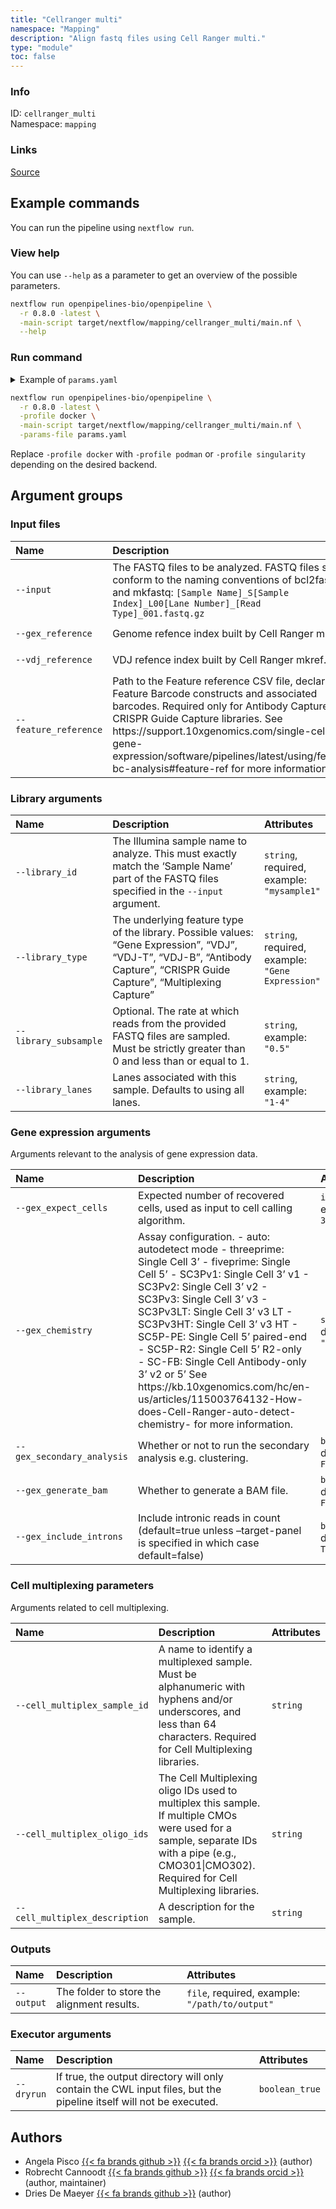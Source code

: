 ```yaml
---
title: "Cellranger multi"
namespace: "Mapping"
description: "Align fastq files using Cell Ranger multi."
type: "module"
toc: false
---
```


::: {.column-margin}

### Info

ID: `cellranger_multi`  
Namespace: `mapping`

### Links
[Source](https://github.com/openpipelines-bio/openpipeline/blob/0.8.0/src/mapping/cellranger_multi){.btn-action .btn-sm .btn-info .btn role="button"}

:::



## Example commands

You can run the pipeline using `nextflow run`.

### View help

You can use `--help` as a parameter to get an overview of the possible parameters.

```bash
nextflow run openpipelines-bio/openpipeline \
  -r 0.8.0 -latest \
  -main-script target/nextflow/mapping/cellranger_multi/main.nf \
  --help
```

### Run command

<details>
<summary>Example of `params.yaml`</summary>
```yaml
# Outputs
# output: "$id.$key.output.output"

# Input files
input: # please fill in - example: ["mysample_S1_L001_R1_001.fastq.gz", "mysample_S1_L001_R2_001.fastq.gz"]
gex_reference: # please fill in - example: "reference_genome.tar.gz"
# vdj_reference: "reference_vdj.tar.gz"
# feature_reference: "feature_reference.csv"

# Library arguments
library_id: # please fill in - example: ["mysample1"]
library_type: # please fill in - example: ["Gene Expression"]
# library_subsample: ["0.5"]
# library_lanes: ["1-4"]

# Gene expression arguments
# gex_expect_cells: 3000
gex_chemistry: "auto"
gex_secondary_analysis: false
gex_generate_bam: false
gex_include_introns: true

# Cell multiplexing parameters
# cell_multiplex_sample_id: "foo"
# cell_multiplex_oligo_ids: "foo"
# cell_multiplex_description: "foo"

# Executor arguments
dryrun: false

# Nextflow input-output arguments
publish_dir: # please fill in - example: "output/"
# param_list: "my_params.yaml"
```
</details>

```bash
nextflow run openpipelines-bio/openpipeline \
  -r 0.8.0 -latest \
  -profile docker \
  -main-script target/nextflow/mapping/cellranger_multi/main.nf \
  -params-file params.yaml
```

:::{.callout-note}
Replace `-profile docker` with `-profile podman` or `-profile singularity` depending on the desired backend.
:::

## Argument groups

### Input files

|Name                  |Description                                                                                                                                                                                                                                                                                                                       |Attributes                                                                                                     |
|:---------------------|:---------------------------------------------------------------------------------------------------------------------------------------------------------------------------------------------------------------------------------------------------------------------------------------------------------------------------------|:--------------------------------------------------------------------------------------------------------------|
|`--input`             |The FASTQ files to be analyzed. FASTQ files should conform to the naming conventions of bcl2fastq and mkfastq: `[Sample Name]_S[Sample Index]_L00[Lane Number]_[Read Type]_001.fastq.gz`                                                                                                                                          |`file`, required, example: `"mysample_S1_L001_R1_001.fastq.gz"`, example: `"mysample_S1_L001_R2_001.fastq.gz"` |
|`--gex_reference`     |Genome refence index built by Cell Ranger mkref.                                                                                                                                                                                                                                                                                  |`file`, required, example: `"reference_genome.tar.gz"`                                                         |
|`--vdj_reference`     |VDJ refence index built by Cell Ranger mkref.                                                                                                                                                                                                                                                                                     |`file`, example: `"reference_vdj.tar.gz"`                                                                      |
|`--feature_reference` |Path to the Feature reference CSV file, declaring Feature Barcode constructs and associated barcodes. Required only for Antibody Capture or CRISPR Guide Capture libraries. See https://support.10xgenomics.com/single-cell-gene-expression/software/pipelines/latest/using/feature-bc-analysis#feature-ref for more information. |`file`, example: `"feature_reference.csv"`                                                                     |


### Library arguments

|Name                  |Description                                                                                                                                                                 |Attributes                                       |
|:---------------------|:---------------------------------------------------------------------------------------------------------------------------------------------------------------------------|:------------------------------------------------|
|`--library_id`        |The Illumina sample name to analyze. This must exactly match the 'Sample Name' part of the FASTQ files specified in the `--input` argument.                                 |`string`, required, example: `"mysample1"`       |
|`--library_type`      |The underlying feature type of the library. Possible values: "Gene Expression", "VDJ", "VDJ-T", "VDJ-B", "Antibody Capture", "CRISPR Guide Capture", "Multiplexing Capture" |`string`, required, example: `"Gene Expression"` |
|`--library_subsample` |Optional. The rate at which reads from the provided FASTQ files are sampled. Must be strictly greater than 0 and less than or equal to 1.                                   |`string`, example: `"0.5"`                       |
|`--library_lanes`     |Lanes associated with this sample. Defaults to using all lanes.                                                                                                             |`string`, example: `"1-4"`                       |


### Gene expression arguments

Arguments relevant to the analysis of gene expression data.


|Name                       |Description                                                                                                                                                                                                                                                                                                                                                                                                                                                                                                       |Attributes                  |
|:--------------------------|:-----------------------------------------------------------------------------------------------------------------------------------------------------------------------------------------------------------------------------------------------------------------------------------------------------------------------------------------------------------------------------------------------------------------------------------------------------------------------------------------------------------------|:---------------------------|
|`--gex_expect_cells`       |Expected number of recovered cells, used as input to cell calling algorithm.                                                                                                                                                                                                                                                                                                                                                                                                                                      |`integer`, example: `3000`  |
|`--gex_chemistry`          |Assay configuration. - auto: autodetect mode - threeprime: Single Cell 3' - fiveprime: Single Cell 5' - SC3Pv1: Single Cell 3' v1 - SC3Pv2: Single Cell 3' v2 - SC3Pv3: Single Cell 3' v3 - SC3Pv3LT: Single Cell 3' v3 LT - SC3Pv3HT: Single Cell 3' v3 HT - SC5P-PE: Single Cell 5' paired-end - SC5P-R2: Single Cell 5' R2-only - SC-FB: Single Cell Antibody-only 3' v2 or 5' See https://kb.10xgenomics.com/hc/en-us/articles/115003764132-How-does-Cell-Ranger-auto-detect-chemistry- for more information. |`string`, default: `"auto"` |
|`--gex_secondary_analysis` |Whether or not to run the secondary analysis e.g. clustering.                                                                                                                                                                                                                                                                                                                                                                                                                                                     |`boolean`, default: `FALSE` |
|`--gex_generate_bam`       |Whether to generate a BAM file.                                                                                                                                                                                                                                                                                                                                                                                                                                                                                   |`boolean`, default: `FALSE` |
|`--gex_include_introns`    |Include intronic reads in count (default=true unless --target-panel is specified in which case default=false)                                                                                                                                                                                                                                                                                                                                                                                                     |`boolean`, default: `TRUE`  |


### Cell multiplexing parameters

Arguments related to cell multiplexing.


|Name                           |Description                                                                                                                                                                                            |Attributes |
|:------------------------------|:------------------------------------------------------------------------------------------------------------------------------------------------------------------------------------------------------|:----------|
|`--cell_multiplex_sample_id`   |A name to identify a multiplexed sample. Must be alphanumeric with hyphens and/or underscores, and less than 64 characters. Required for Cell Multiplexing libraries.                                  |`string`   |
|`--cell_multiplex_oligo_ids`   |The Cell Multiplexing oligo IDs used to multiplex this sample. If multiple CMOs were used for a sample, separate IDs with a pipe (e.g., CMO301&#124;CMO302). Required for Cell Multiplexing libraries. |`string`   |
|`--cell_multiplex_description` |A description for the sample.                                                                                                                                                                          |`string`   |


### Outputs

|Name       |Description                                |Attributes                                     |
|:----------|:------------------------------------------|:----------------------------------------------|
|`--output` |The folder to store the alignment results. |`file`, required, example: `"/path/to/output"` |


### Executor arguments

|Name       |Description                                                                                                        |Attributes     |
|:----------|:------------------------------------------------------------------------------------------------------------------|:--------------|
|`--dryrun` |If true, the output directory will only contain the CWL input files, but the pipeline itself will not be executed. |`boolean_true` |

## Authors

  * Angela Pisco [{{< fa brands github >}}](https://github.com/aopisco) [{{< fa brands orcid >}}](https://orcid.org/0000-0003-0142-2355) (author)
  * Robrecht Cannoodt [{{< fa brands github >}}](https://github.com/rcannood) [{{< fa brands orcid >}}](https://orcid.org/0000-0003-3641-729X) (author, maintainer)
  * Dries De Maeyer [{{< fa brands github >}}](https://github.com/ddemaeyer) (author)
